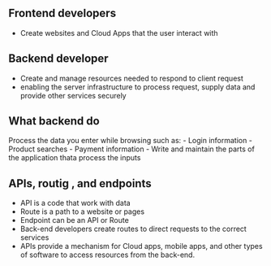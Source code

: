 ## Frontend developers

- Create websites and Cloud Apps that the user interact with

## Backend developer

- Create and manage resources needed to respond to client request
- enabling the server infrastructure to process request, supply data and provide other services securely

## What backend do
Process the data you enter while browsing such as:
    - Login information
    - Product searches
    - Payment information
    - Write and maintain the parts of the application thata process the inputs

## APIs, routig , and endpoints
- API is a code that work with data
- Route is a path to a website or pages
- Endpoint can be an API  or Route
- Back-end developers create routes to direct requests to the correct services
- APIs provide a mechanism for Cloud apps, mobile apps, and other types of software to access
resources from the back-end.
